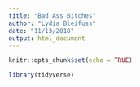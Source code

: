 ```yaml
---
title: "Bad Ass Bitches"
author: "Lydia Bleifuss"
date: "11/13/2018"
output: html_document
---
```


```r
knitr::opts_chunk$set(echo = TRUE)
```

```r
library(tidyverse)
```

